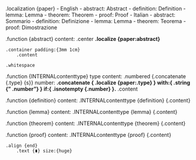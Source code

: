 .localization {paper}
    - English
        - abstract: Abstract
        - definition: Definition
        - lemma: Lemma
        - theorem: Theorem
        - proof: Proof
    - Italian
        - abstract: Sommario
        - definition: Definizione
        - lemma: Lemma
        - theorem: Teorema
        - proof: Dimostrazione

.function {abstract}
    content:
    .center
        **.localize {paper:abstract}**

    .container padding:{3mm 1cm}
        .content

    .whitespace

.function {INTERNALcontenttype}
    type content:
    .numbered {.concatenate {.type} {s}}
        number:
        **.concatenate {
            .localize {paper:.type}
          } with:{
            .string {" .number"}
          } if:{
            .isnotempty {.number}
          }.** .content

.function {definition}
    content:
    .INTERNALcontenttype {definition} {.content}

.function {lemma}
    content:
    .INTERNALcontenttype {lemma} {.content}

.function {theorem}
    content:
    .INTERNALcontenttype {theorem} {.content}

.function {proof}
    content:
    .INTERNALcontenttype {proof} {.content}

    .align {end}
        .text {∎} size:{huge}